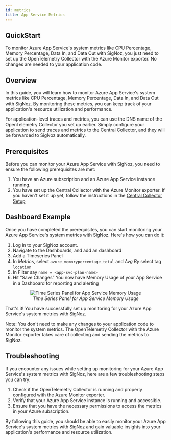 ```yaml
---
id: metrics
title: App Service Metrics
---
```


## QuickStart

To monitor Azure App Service's system metrics like CPU Percentage, Memory Percentage, Data In, and Data Out with SigNoz, you just need to set up the OpenTelemetry Collector with the Azure Monitor exporter. No changes are needed to your application code.

## Overview

In this guide, you will learn how to monitor Azure App Service's system metrics like CPU Percentage, Memory Percentage, Data In, and Data Out with SigNoz. By monitoring these metrics, you can keep track of your application's resource utilization and performance.

For application-level traces and metrics, you can use the DNS name of the OpenTelemetry Collector you set up earlier. Simply configure your application to send traces and metrics to the Central Collector, and they will be forwarded to SigNoz automatically.

## Prerequisites

Before you can monitor your Azure App Service with SigNoz, you need to ensure the following prerequisites are met:

1. You have an Azure subscription and an Azure App Service instance running.
2. You have set up the Central Collector with the Azure Monitor exporter. If you haven't set it up yet, follow the instructions in the [Central Collector Setup](../../bootstrapping/collector-setup)

## Dashboard Example

Once you have completed the prerequisites, you can start monitoring your Azure App Service's system metrics with SigNoz. Here's how you can do it:

1. Log in to your SigNoz account.
2. Navigate to the Dashboards, and add an dashboard
3. Add a Timeseries Panel
4. In *Metrics*, select `azure_memorypercentage_total`  and *Avg By* select tag `location`
5. In Filter say `name = <app-svc-plan-name>`
6. Hit “Save Changes” You now have Memory Usage of your App Service in a Dashboard for reporting and alerting 

<figure data-zoomable align="center">
    <img
        src="/img/docs/azure-monitoring/app-svc-metrics-signoz.webp"
        alt="Time Series Panel for App Service Memory Usage"
    />
    <figcaption>
        <i>
        Time Series Panel for App Service Memory Usage
        </i>
    </figcaption>
</figure>

That's it! You have successfully set up monitoring for your Azure App Service's system metrics with SigNoz.

Note: You don't need to make any changes to your application code to monitor the system metrics. The OpenTelemetry Collector with the Azure Monitor exporter takes care of collecting and sending the metrics to SigNoz.

## Troubleshooting

If you encounter any issues while setting up monitoring for your Azure App Service's system metrics with SigNoz, here are a few troubleshooting steps you can try:

1. Check if the OpenTelemetry Collector is running and properly configured with the Azure Monitor exporter.
2. Verify that your Azure App Service instance is running and accessible.
3. Ensure that you have the necessary permissions to access the metrics in your Azure subscription.

By following this guide, you should be able to easily monitor your Azure App Service's system metrics with SigNoz and gain valuable insights into your application's performance and resource utilization.